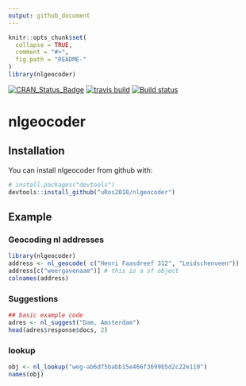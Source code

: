 ```yaml
---
output: github_document
---
```


<!-- README.md is generated from README.Rmd. Please edit that file -->

```r
knitr::opts_chunk$set(
  collapse = TRUE,
  comment = "#>",
  fig.path = "README-"
)
library(nlgeocoder)
```

[![CRAN_Status_Badge](http://www.r-pkg.org/badges/version/nlgeocoder)](https://cran.r-project.org/package=nlgeocoder)
[![travis build](https://travis-ci.org/uRos2018/nlgeocoder.svg?branch=master)](https://travis-ci.org/uRos2018/nlgeocoder)
[![Build status](https://ci.appveyor.com/api/projects/status/ydb01147q649ordx?svg=true)](https://ci.appveyor.com/project/edwindj/nlgeocoder)


# nlgeocoder

## Installation

You can install nlgeocoder from github with:

```r
# install.packages("devtools")
devtools::install_github("uRos2018/nlgeocoder")
```

## Example

### Geocoding nl addresses

```r
library(nlgeocoder)
address <- nl_geocode( c("Henri Faasdreef 312", "Leidschenveen"))
address[c("weergavenaam")] # this is a sf object
colnames(address)
```

### Suggestions

```r
## basic example code
adres <- nl_suggest("Dam, Amsterdam")
head(adres$response$docs, 2)
```
### lookup

```r
obj <- nl_lookup("weg-ab6df5babb15e466f3699b5d2c22e110")
names(obj)
```

